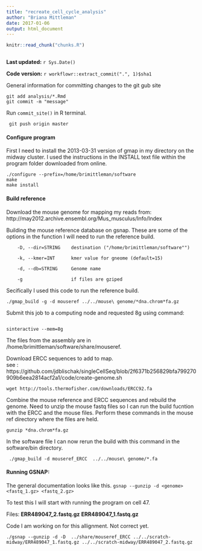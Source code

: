 ```yaml
---
title: "recreate_cell_cycle_analysis"
author: "Briana Mittleman"
date: 2017-01-06
output: html_document
---
```


```r
knitr::read_chunk("chunks.R")
```

```r
```

**Last updated:** `r Sys.Date()`

**Code version:** `r workflowr::extract_commit(".", 1)$sha1`

General information for committing changes to the git gub site 

``` 
git add analysis/*.Rmd
git commit -m "message"
```
Run `commit_site()` in R terminal.

```
 git push origin master
```



#### Configure program
First I need to install the 2013-03-31 version of gmap in my directory on the midway cluster. I used the instructions in the INSTALL text file within the program folder downloaded from online.

```
./configure --prefix=/home/brimittleman/software 
make
make install
```


#### Build reference 
Download the mouse genome for mapping my reads from: http://may2012.archive.ensembl.org/Mus_musculus/Info/Index  


Building the mouse reference database on gsnap. These are some of the options in the function I will need to run the reference build.  

```
    -D, --dir=STRING    destination ("/home/brimittleman/software"")
    
    -k, --kmer=INT      kmer value for gneome (default=15)
        
    -d, --db=STRING     Genome name
    
    -g                  if files are gziped 
```
Secifically I used this code to run the reference build. 

```
./gmap_build -g -d mouseref ../../mouse\ genome/*dna.chrom*fa.gz
```
  
Submit this job to a computing node and requested 8g using command:  

```

sinteractive --mem=8g

```

The files from the assembly are in /home/brimittleman/software/share/mouseref. 

Download ERCC sequences to add to map.  
see : https://github.com/jdblischak/singleCellSeq/blob/2f6371b256829bfa799270909b6eea2814acf2a1/code/create-genome.sh

```
wget http://tools.thermofisher.com/downloads/ERCC92.fa

```

Combine the mouse reference and ERCC sequences and rebuild the genome. Need to unzip the mouse fastq files so I can run the build fucntion with the ERCC and the mouse files. Perform these commands in the mouse ref directory where the files are held.  

```
gunzip *dna.chrom*fa.gz
```
In the software file I can now rerun the build with this command in the software/bin directory.
```
 ./gmap_build -d mouseref_ERCC  ../../mouse\ genome/*.fa 
```


#### Running GSNAP:  

The general documentation looks like this. ```gsnap --gunzip -d <genome> <fastq_1.gz> <fastq_2.gz>```

To test this I will start with running the program on cell 47.  

Files: **ERR489047_2.fastq.gz** 
       **ERR489047_1.fastq.gz**   

Code I am working on for this allignment. Not correct yet. 

```
./gsnap --gunzip -d -D  ../share/mouseref_ERCC ../../scratch-midway/ERR489047_1.fastq.gz ../../scratch-midway/ERR489047_2.fastq.gz
```
